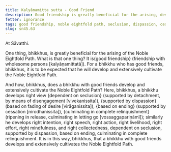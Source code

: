 ```yaml
---
title: Kalyāṇamitta sutta - Good Friend
description: Good friendship is greatly beneficial for the arising, development and extensive cultivation of the Noble Eightfold Path.
fetter: ignorance
tags: good friendship, noble eightfold path, seclusion, dispassion, cessation, relinquishment, sn, sn45-56, sn45
slug: sn45.63
---
```


At Sāvatthi.

One thing, bhikkhus, is greatly beneficial for the arising of the Noble Eightfold Path. What is that one thing? It is\{good friendship} (friendship with wholesome persons [kalyāṇamittatā]). For a bhikkhu who has good friends, bhikkhus, it is to be expected that he will develop and extensively cultivate the Noble Eightfold Path.

And how, bhikkhus, does a bhikkhu with good friends develop and extensively cultivate the Noble Eightfold Path? Here, bhikkhus, a bhikkhu develops right view \{dependent on seclusion} (supported by detachment, by means of disengagement [vivekanissita]), \{supported by dispassion} (based on fading of desire [virāganissita]), \{based on ending} (supported by cessation [nirodhanissita]), \{culminating in complete relinquishment} (ripening in release, culminating in letting go [vossaggapariṇāmī]); similarly he develops right intention, right speech, right action, right livelihood, right effort, right mindfulness, and right collectedness, dependent on seclusion, supported by dispassion, based on ending, culminating in complete relinquishment. It is in this way, bhikkhus, that a bhikkhu with good friends develops and extensively cultivates the Noble Eightfold Path.